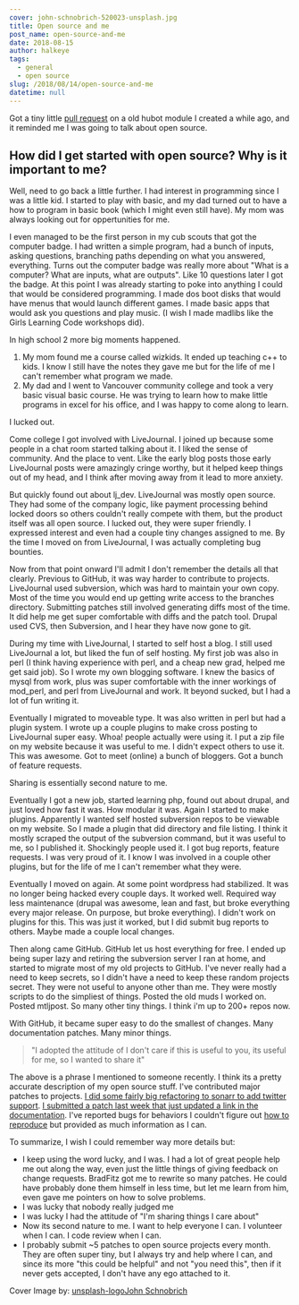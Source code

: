 ```yaml
---
cover: john-schnobrich-520023-unsplash.jpg
title: Open source and me
post_name: open-source-and-me
date: 2018-08-15
author: halkeye
tags:
  - general
  - open source
slug: /2018/08/14/open-source-and-me
datetime: null
---
```


Got a tiny little [pull request](https://github.com/halkeye/hubot-brain-redis-hash/pull/33) on a old hubot module I created a while ago, and it reminded me I was going to talk about open source.

## How did I get started with open source? Why is it important to me?

Well, need to go back a little further. I had interest in programming since I was a little kid. I started to play with basic, and my dad turned out to have a how to program in basic book (which I might even still have). My mom was always looking out for oppertunities for me.

I even managed to be the first person in my cub scouts that got the computer badge. I had written a simple program, had a bunch of inputs, asking questions, branching paths depending on what you answered, everything. Turns out the computer badge was really more about "What is a computer? What are inputs, what are outputs". Like 10 questions later I got the badge. At this point I was already starting to poke into anything I could that would be considered programming. I made dos boot disks that would have menus that would launch different games. I made basic apps that would ask you questions and play music. (I wish I made madlibs like the Girls Learning Code workshops did).

In high school 2 more big moments happened.

1) My mom found me a course called wizkids. It ended up teaching c++ to kids. I know I still have the notes they gave me but for the life of me I can't remember what program we made.
2) My dad and I went to Vancouver community college and took a very basic visual basic course. He was trying to learn how to make little programs in excel for his office, and I was happy to come along to learn.

I lucked out.

Come college I got involved with LiveJournal. I joined up because some people in a chat room started talking about it. I liked the sense of community. And the place to vent. Like the early blog posts those early LiveJournal posts were amazingly cringe worthy, but it helped keep things out of my head, and I think after moving away from it lead to more anxiety.

But quickly found out about lj_dev. LiveJournal was mostly open source. They had some of the company logic, like payment processing behind locked doors so others couldn't really compete with them, but the product itself was all open source. I lucked out, they were super friendly. I expressed interest and even had a couple tiny changes assigned to me. By the time I moved on from LiveJournal, I was actually completing bug bounties.

Now from that point onward I'll admit I don't remember the details all that clearly. Previous to GitHub, it was way harder to contribute to projects. LiveJournal used subversion, which was hard to maintain your own copy. Most of the time you would end up getting write access to the branches directory. Submitting patches still involved generating diffs most of the time. It did help me get super comfortable with diffs and the patch tool. Drupal used CVS, then Subversion, and I hear they have now gone to git.

During my time with LiveJournal, I started to self host a blog. I still used LiveJournal a lot, but liked the fun of self hosting. My first job was also in perl (I think having experience with perl, and a cheap new grad, helped me get said job). So I wrote my own blogging software. I knew the basics of mysql from work, plus was super comfortable with the inner workings of mod_perl, and perl from LiveJournal and work. It beyond sucked, but I had a lot of fun writing it.

Eventually I migrated to moveable type. It was also written in perl but had a plugin system. I wrote up a couple plugins to make cross posting to LiveJournal super easy. Whoa! people actually were using it. I put a zip file on my website because it was useful to me. I didn't expect others to use it. This was awesome. Got to meet (online) a bunch of bloggers. Got a bunch of feature requests.

Sharing is essentially second nature to me.

Eventually I got a new job, started learning php, found out about drupal, and just loved how fast it was. How modular it was. Again I started to make plugins. Apparently I wanted self hosted subversion repos to be viewable on my website. So I made a plugin that did directory and file listing. I think it mostly scraped the output of the subversion command, but it was useful to me, so I published it. Shockingly people used it. I got bug reports, feature requests. I was very proud of it. I know I was involved in a couple other plugins, but for the life of me I can't remember what they were.

Eventually I moved on again. At some point wordpress had stabilized. It was no longer being hacked every couple days. It worked well. Required way less maintenance (drupal was awesome, lean and fast, but broke everything every major release. On purpose, but broke everything). I didn't work on plugins for this. This was just it worked, but I did submit bug reports to others. Maybe made a couple local changes.

Then along came GitHub. GitHub let us host everything for free. I ended up being super lazy and retiring the subversion server I ran at home, and started to migrate most of my old projects to GitHub. I've never really had a need to keep secrets, so I didn't have a need to keep these random projects secret. They were not useful to anyone other than me. They were mostly scripts to do the simpliest of things. Posted the old muds I worked on. Posted mtljpost. So many other tiny things. I think i'm up to 200+ repos now.

With GitHub, it became super easy to do the smallest of changes. Many documentation patches. Many minor things.

> "I adopted the attitude of I don't care if this is useful to you, its useful for me, so I wanted to share it"

The above is a phrase I mentioned to someone recently. I think its a pretty accurate description of my open source stuff. I've contributed major patches to projects. [I did some fairly big refactoring to sonarr to add twitter support](https://github.com/Sonarr/Sonarr/commits?author=halkeye). [I submitted a patch last week that just updated a link in the documentation](https://github.com/discourse/discourse-push-notifications/pull/24). I've reported bugs for behaviors I couldn't figure out [how to reproduce](https://github.com/gatsbyjs/gatsby/issues/5486) but provided as much information as I can.

To summarize, I wish I could remember way more details but:

* I keep using the word lucky, and I was. I had a lot of great people help me out along the way, even just the little things of giving feedback on change requests. BradFitz got me to rewrite so many patches. He could have probably done them himself in less time, but let me learn from him, even gave me pointers on how to solve problems.
* I was lucky that nobody really judged me
* I was lucky I had the attitude of "I'm sharing things I care about"
* Now its second nature to me. I want to help everyone I can. I volunteer when I can. I code review when I can.
* I probably submit ~5 patches to open source projects every month. They are often super tiny, but I always try and help where I can, and since its more "this could be helpful" and not "you need this", then if it never gets accepted, I don't have any ego attached to it.

Cover Image by: [unsplash-logoJohn Schnobrich](https://unsplash.com/@johnschno?utm_medium=referral&utm_campaign=photographer-credit&utm_content=creditBadge "Download free do whatever you want high-resolution photos from John Schnobrich")
